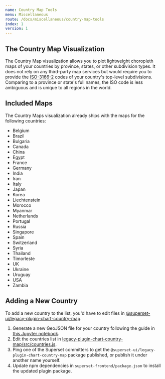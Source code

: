 ```yaml
---
name: Country Map Tools
menu: Miscellaneous
route: /docs/miscellaneous/country-map-tools
index: 1
version: 1
---
```


## The Country Map Visualization

The Country Map visualization allows you to plot lightweight choropleth maps of
your countries by province, states, or other subdivision types. It does not rely
on any third-party map services but would require you to provide the
[ISO-3166-2](https://en.wikipedia.org/wiki/ISO_3166-2) codes of your country's
top-level subdivisions. Comparing to a province or state's full names, the ISO
code is less ambiguous and is unique to all regions in the world.

## Included Maps

The Country Maps visualization already ships with the maps for the following countries:

- Belgium
- Brazil
- Bulgaria
- Canada
- China
- Egypt
- France
- Germany
- India
- Iran
- Italy
- Japan
- Korea
- Liechtenstein
- Morocco
- Myanmar
- Netherlands
- Portugal
- Russia
- Singapore
- Spain
- Switzerland
- Syria
- Thailand
- Timorleste
- UK
- Ukraine
- Uruguay
- USA
- Zambia

## Adding a New Country

To add a new country to the list, you'd have to edit files in
[@superset-ui/legacy-plugin-chart-country-map](https://github.com/apache-superset/superset-ui/tree/master/plugins/legacy-plugin-chart-country-map).

1. Generate a new GeoJSON file for your country following the guide in [this Jupyter notebook](https://github.com/apache-superset/superset-ui/blob/master/plugins/legacy-plugin-chart-country-map/scripts/Country%20Map%20GeoJSON%20Generator.ipynb).
2. Edit the countries list in [legacy-plugin-chart-country-map/src/countries.js](https://github.com/apache-superset/superset-ui/blob/master/plugins/legacy-plugin-chart-country-map/src/countries.js).
3. Ping one of the Superset committers to get the `@superset-ui/legacy-plugin-chart-country-map` package published, or
   publish it under another name yourself.
4. Update npm dependencies in `superset-frontend/package.json` to install the updated plugin package.
